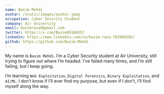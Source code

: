 ```yaml
---
name: Basim Mehdi
avatar: /static/images/avatar.jpeg
occupation: Cyber Security Student
company: Air University 
email: basimraza9@gmail.com
twitter: https://x.com/Basim95166557
linkedin: https://www.linkedin.com/in/basim-raza-763999292/
github: https://github.com/Basim-Mehdi
---
```


My name is `Basim Mehdi`. I’m a Cyber Security student at Air University, still trying to figure out where I’m headed. I’ve failed many times, and I’m still failing, but I keep going.

I’m learning `Web Exploitation`, `Digital Forensics`, `Binary Exploitation`, and `AI/ML`. I don’t know if I’ll ever find my purpose, but even if I don’t, I’ll find myself along the way.
